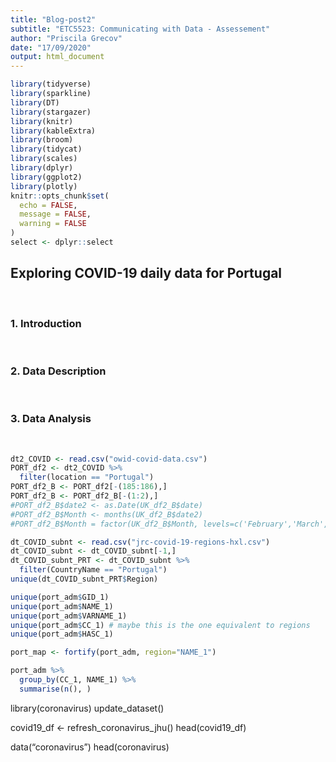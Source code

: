 ```yaml
---
title: "Blog-post2"
subtitle: "ETC5523: Communicating with Data - Assessement"
author: "Priscila Grecov"
date: "17/09/2020"
output: html_document
---
```


```r
library(tidyverse)
library(sparkline)
library(DT)
library(stargazer)
library(knitr)
library(kableExtra)
library(broom)
library(tidycat)
library(scales)
library(dplyr)
library(ggplot2)
library(plotly)
knitr::opts_chunk$set(
  echo = FALSE,
  message = FALSE,
  warning = FALSE
)
select <- dplyr::select
```


## Exploring COVID-19 daily data for Portugal

<br>  

### 1. Introduction 



<br> 

### 2. Data Description
  


<br> 

### 3. Data Analysis  



<br> 
  
```r
dt2_COVID <- read.csv("owid-covid-data.csv")
PORT_df2 <- dt2_COVID %>%
  filter(location == "Portugal") 
PORT_df2_B <- PORT_df2[-(185:186),]
PORT_df2_B <- PORT_df2_B[-(1:2),]
#PORT_df2_B$date2 <- as.Date(UK_df2_B$date)
#PORT_df2_B$Month <- months(UK_df2_B$date2)
#PORT_df2_B$Month = factor(UK_df2_B$Month, levels=c('February','March','April','May','June','July','August'))
```

```r
dt_COVID_subnt <- read.csv("jrc-covid-19-regions-hxl.csv")
dt_COVID_subnt <- dt_COVID_subnt[-1,]
dt_COVID_subnt_PRT <- dt_COVID_subnt %>%
  filter(CountryName == "Portugal") 
unique(dt_COVID_subnt_PRT$Region)
```
```r
unique(port_adm$GID_1)
unique(port_adm$NAME_1)
unique(port_adm$VARNAME_1)
unique(port_adm$CC_1) # maybe this is the one equivalent to regions
unique(port_adm$HASC_1)
```
```r
port_map <- fortify(port_adm, region="NAME_1")

port_adm %>%
  group_by(CC_1, NAME_1) %>%
  summarise(n(), )
```



library(coronavirus)
update_dataset()

covid19_df <- refresh_coronavirus_jhu()
head(covid19_df)

data("coronavirus")
head(coronavirus)